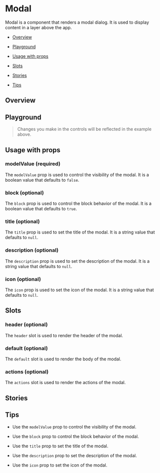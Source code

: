 

<Meta of={ModalStories} />

# Modal

Modal is a component that renders a modal dialog. It is used to display content in a layer above the app.

- [Overview](#overview)

- [Playground](#playground)

- [Usage with props](#usage)

- [Slots](#slots)

- [Stories](#stories)

- [Tips](#tips)

## Overview <a id="overview" />

<Canvas source="SourceProps['code']">
  <Story of={ModalStories.Overview} />
</Canvas>

## Playground <a id="playground" />

> Changes you make in the controls will be reflected in the example above.

<Controls of={ModalStories.Overview} exclude={/^(on.*)$/} />

## Usage with props <a id="usage" />

### modelValue (required)

The `modelValue` prop is used to control the visibility of the modal. It is a boolean value that defaults to `false`.

### block (optional)

The `block` prop is used to control the block behavior of the modal. It is a boolean value that defaults to `true`.

### title (optional)

The `title` prop is used to set the title of the modal. It is a string value that defaults to `null`.

### description (optional)

The `description` prop is used to set the description of the modal. It is a string value that defaults to `null`.

### icon (optional)

The `icon` prop is used to set the icon of the modal. It is a string value that defaults to `null`.

## Slots <a id="slots" />

### header (optional)

The `header` slot is used to render the header of the modal.

### default (optional)

The `default` slot is used to render the body of the modal.

### actions (optional)

The `actions` slot is used to render the actions of the modal.

## Stories <a id="stories" />

<Canvas source="SourceProps['code']">
  <Story of={ModalStories.WithActionsSlot} />
</Canvas>

<Canvas source="SourceProps['code']">
  <Story of={ModalStories.WithForm} />
</Canvas>

## Tips <a id="tips" />

- Use the `modelValue` prop to control the visibility of the modal.

- Use the `block` prop to control the block behavior of the modal.

- Use the `title` prop to set the title of the modal.

- Use the `description` prop to set the description of the modal.

- Use the `icon` prop to set the icon of the modal.
